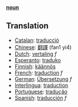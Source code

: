 '''[[noun]]'''

== Translation ==
*[[Catalan]]: [[traducció]]
*[[Chinese]]: [[翻譯]] (fan1 yi4)
*[[Dutch]]: [[vertaling]] ''f''
*[[Esperanto]]: [[traduko]]
*[[Finnish]]: [[käännös]]
*[[French]]: [[traduction]] ''f''
*[[German]]: [[Übersetzung]] ''f''
*[[Interlingua]]: [[traduction]]
*[[Portuguese]]: [[tradução]]
*[[Spanish]]: [[traducción]] ''f''